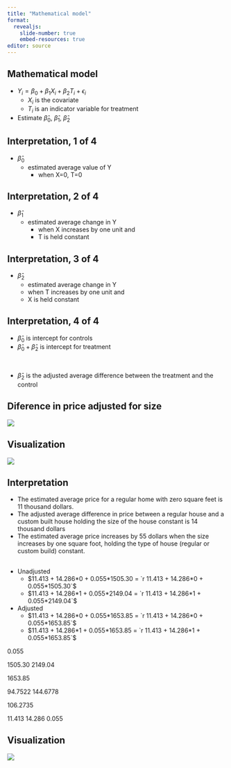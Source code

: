 ```yaml
---
title: "Mathematical model"
format: 
  revealjs:
    slide-number: true
    embed-resources: true
editor: source
---
```


## Mathematical model

-   $Y_i=\beta_0+\beta_1 X_i+\beta_2 T_i+\epsilon_i$
    -   $X_i$ is the covariate
    -   $T_i$ is an indicator variable for treatment
-   Estimate $\hat\beta_0,\ \hat\beta_1,\ \hat\beta_2$

::: notes

:::

## Interpretation, 1 of 4

-   $\hat\beta_0$
    -   estimated average value of Y
        -   when X=0, T=0

## Interpretation, 2 of 4

-   $\hat\beta_1$
    -   estimated average change in Y
        -   when X increases by one unit and 
        -   T is held constant

## Interpretation, 3 of 4

-   $\hat\beta_2$
    -   estimated average change in Y
    -   when T increases by one unit and 
    -   X is held constant

## Interpretation, 4 of 4

-   $\hat\beta_0$ is intercept for controls
-   $\hat\beta_0+\hat\beta_2$ is intercept for treatment

$\ $

-   $\hat\beta_2$ is the adjusted average difference between the treatment and the control

## Diference in price adjusted for size

![](images/housing-analysis-12.png)

## Visualization

![](images/housing-analysis-13.png)


## Interpretation

-   The estimated average price for a regular home with zero square feet is 11 thousand dollars.
-   The adjusted average difference in price between a regular house and a custom built house holding the size of the house constant is 14 thousand dollars
-   The estimated average price increases by 55 dollars when the size increases by one square foot, holding the type of house (regular or custom build) constant.

##

-   Unadjusted
    -   $11.413 + 14.286*0 + 0.055*1505.30 = `r 11.413 + 14.286*0 + 0.055*1505.30`$
    -   $11.413 + 14.286*1 + 0.055*2149.04 = `r 11.413 + 14.286*1 + 0.055*2149.04`$
-   Adjusted
    -   $11.413 + 14.286*0 + 0.055*1653.85 = `r 11.413 + 14.286*0 + 0.055*1653.85`$
    -   $11.413 + 14.286*1 + 0.055*1653.85 = `r 11.413 + 14.286*1 + 0.055*1653.85`$

::: notes
0.055

1505.30
2149.04

1653.85

94.7522
144.6778

106.2735

11.413
14.286
0.055
:::

## Visualization

![](images/housing-analysis-14.png)
